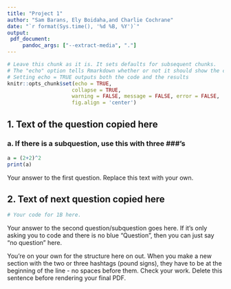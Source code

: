 ```yaml
---
title: "Project 1"
author: "Sam Barans, Ely Boidaha,and Charlie Cochrane"
date: "`r format(Sys.time(), '%d %B, %Y')`"
output: 
 pdf_document:
     pandoc_args: ["--extract-media", "."]
---
```



```r
# Leave this chunk as it is. It sets defaults for subsequent chunks.
# The "echo" option tells Rmarkdown whether or not it should show the code in the chunk.
# Setting echo = TRUE outputs both the code and the results
knitr::opts_chunk$set(echo = TRUE,
                     collapse = TRUE,
                     warning = FALSE, message = FALSE, error = FALSE,
                     fig.align = 'center')
```





## 1. Text of the question copied here

### a. If there is a subquestion, use this with three ###'s 


```r
a = (2+2)^2
print(a)
```

Your answer to the first question. Replace this text with your own. 


## 2. Text of next question copied here

```r
# Your code for 1B here.
```

Your answer to the second question/subquestion goes here. If it's only asking you to code and there is no blue "Question", then you can just say "no question" here.



You're on your own for the structure here on out. When you make a new section with the two or three hashtags (pound signs), they have to be at the beginning of the line - no spaces before them. Check your work. Delete this sentence before rendering your final PDF.
